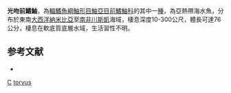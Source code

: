 {{Speciesbox
| taxon = Congiopodus torvus
| binomial_authority = [[Gronow|Gronow]], 1772
| image = Agriopes torvus - Cuvier.jpg
| image_width = 250px
| image_caption = 光吻前鰭鮋
| status = LC
| status_system = IUCN3.1
| synonyms = *''Blennius torvus'', Gronow, 1772
*''Cephalinus glaber'', Gronow, 1854
}}
'''光吻前鰭鮋'''，為[[輻鰭魚綱|輻鰭魚綱]][[鮋形目|鮋形目]][[鮋亞目|鮋亞目]][[前鰭鮋科|前鰭鮋科]]的其中一[[種|種]]，為亞熱帶海水魚，分布於東南[[大西洋|大西洋]][[納米比亞|納米比亞]]至[[南非|南非]][[川斯凱|川斯凱]]海域，棲息深度10-300公尺，體長可達76公分，棲息在軟底質底層水域，生活習性不明。

==参考文献==
*{{FishBase_species|genus=Congiopodus|species=torvus|year=2014|month=6}}

{{鮋形目小作品}}
{{Taxonbar}}
[[Category:1772年描述的鱼类|C]]
[[Category:前鰭鮋屬|torvus]]